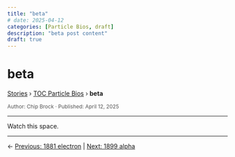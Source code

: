 ```yaml
---
title: "beta"
# date: 2025-04-12
categories: [Particle Bios, draft]
description: "beta post content"
draft: true
---
```


# beta

<div class="breadcrumb">
  <a href="../../stories.html">Stories</a> › <a href="../index.qmd">TOC Particle Bios</a> › <strong>beta</strong>
</div>

<div style="font-size:0.85em; color:#555; margin-top:0.5em;">
Author: Chip Brock · Published: April 12, 2025
</div>

---

Watch this space.

---
::: {.post-nav}
← [Previous: 1881 electron](../20250412_1881-electron/1881-electron.html) | [Next: 1899 alpha](../20250412_1899-alpha/1899-alpha.html)
:::
